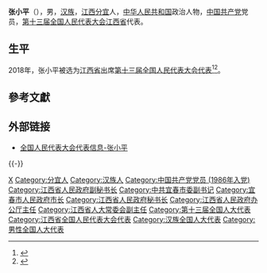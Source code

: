 {{Otheruses|other=名为张小平的其他人物|张小平}}
{{Infobox person
|name=张小平
|birth_date={{birth year and age|1963|6}}
|ancestor=[[江西|江西]][[分宜|分宜]]
|nationality={{PRC}}
|title=[[全国人大代表|全国人大代表]]
|ethnicity=[[汉族|汉族]]
|gender=男
|party={{cpc}}
|website=[http://210.82.31.1:8084/delegate/viewDelegate.action?dbid=131129 全国人大代表数据库]
}}
'''张小平'''（{{bd|1963年|6月||catIdx=Zhang张}}），男，[[汉族|汉族]]，[[江西|江西]][[分宜|分宜]]人，[[中华人民共和国|中华人民共和国]]政治人物，[[中国共产党|中国共产党]]党员，[[第十三届全国人民代表大会|第十三届全国人民代表大会]][[江西省|江西省]]代表{{refnest|{{Cite web|url=http://210.82.31.1:8084/delegate/viewDelegate.action?dbid=131129|title=全国人民代表大会代表信息-张小平|accessdate=2020-03-16|work=中国人大网}}}}。

== 生平 ==
2018年，张小平被选为[[江西省|江西省]]出席[[第十三届全国人民代表大会|第十三届全国人民代表大会]][[第十三届全国人民代表大会代表|代表]]<ref>{{Cite web|title=中华人民共和国第十三届全国人民代表大会代表名单|url=http://www.gov.cn/xinwen/2018-02/24/content_5268538.htm|accessdate=2020-03-16|work=中国政府网|archive-date=2020-02-28|archive-url=https://web.archive.org/web/20200228133636/http://www.gov.cn/xinwen/2018-02/24/content_5268538.htm|dead-url=no}}</ref><ref>{{Cite web|title=（受权发布）中华人民共和国第十三届全国人民代表大会代表名单|url=http://www.chinanews.com/gn/2018/02-25/8453959.shtml|accessdate=2021-02-13|work=中新网|archive-date=2018-02-27|archive-url=https://web.archive.org/web/20180227031724/http://www.chinanews.com/gn/2018/02-25/8453959.shtml|dead-url=no}}</ref>。

== 參考文獻 ==
{{reflist}}

== 外部链接 ==
{{Portal|中国|政治}}
* [http://210.82.31.1:8084/delegate/viewDelegate.action?dbid=131129 全国人民代表大会代表信息-张小平]

{{-}}
{{start box}}
{{s-gov|prc}}
{{s-before|[[张勇_(1959年)|张勇]]}}
{{s-title|[[江西省人民政府|江西省人民政府]]秘书长|2018年4月－2021年3月}}
{{s-after|[[王国强_(1964年)|王国强]]}}
{{s-before|[[张勇_(1959年)|张勇]]}}
{{s-title|[[江西省人民政府办公厅|江西省人民政府办公厅]]主任|2018年3月－2021年3月}}
{{s-after|[[王国强_(1964年)|王国强]]}}
{{s-before|[[蒋斌_(1968年)|蒋斌]]}}
{{s-title|[[宜春市人民政府|宜春市人民政府]]市长|2016年9月－2018年3月}}
{{s-after|[[王水平|王水平]]}}
{{end box}}

{{江西省领导人}}

{{Authority control}}
{{DEFAULTSORT:Zhang张}}
[[Category:张姓|X]]
[[Category:分宜人|Category:分宜人]]
[[Category:汉族人|Category:汉族人]]
[[Category:中国共产党党员_(1986年入党)|Category:中国共产党党员 (1986年入党)]]
[[Category:江西省人民政府副秘书长|Category:江西省人民政府副秘书长]]
[[Category:中共宜春市委副书记|Category:中共宜春市委副书记]]
[[Category:宜春市人民政府市长|Category:宜春市人民政府市长]]
[[Category:江西省人民政府秘书长|Category:江西省人民政府秘书长]]
[[Category:江西省人民政府办公厅主任|Category:江西省人民政府办公厅主任]]
[[Category:江西省人大常委会副主任|Category:江西省人大常委会副主任]]
[[Category:第十三届全国人大代表|Category:第十三届全国人大代表]]
[[Category:江西省全国人民代表大会代表|Category:江西省全国人民代表大会代表]]
[[Category:汉族全国人大代表|Category:汉族全国人大代表]]
[[Category:男性全国人大代表|Category:男性全国人大代表]]